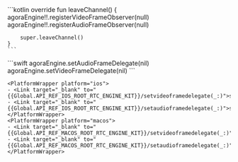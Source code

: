 <PlatformWrapper platform="android">
    ```kotlin
    override fun leaveChannel() {
        agoraEngine!!.registerVideoFrameObserver(null)
        agoraEngine!!.registerAudioFrameObserver(null)

        super.leaveChannel()
    }
    ```
</PlatformWrapper>
<PlatformWrapper platform={["ios","macos"]}>
    ```swift
    agoraEngine.setAudioFrameDelegate(nil)
    agoraEngine.setVideoFrameDelegate(nil)
    ```

    <PlatformWrapper platform="ios">
    - <Link target="_blank" to="{{Global.API_REF_IOS_ROOT_RTC_ENGINE_KIT}}/setvideoframedelegate(_:)">setVideoFrameDelegate</Link>
    - <Link target="_blank" to="{{Global.API_REF_IOS_ROOT_RTC_ENGINE_KIT}}/setaudioframedelegate(_:)">setAudioFrameDelegate</Link>
    </PlatformWrapper>
    <PlatformWrapper platform="macos">
    - <Link target="_blank" to="{{Global.API_REF_MACOS_ROOT_RTC_ENGINE_KIT}}/setvideoframedelegate(_:)">setVideoFrameDelegate</Link>
    - <Link target="_blank" to="{{Global.API_REF_MACOS_ROOT_RTC_ENGINE_KIT}}/setaudioframedelegate(_:)">setAudioFrameDelegate</Link>
    </PlatformWrapper>
</PlatformWrapper>